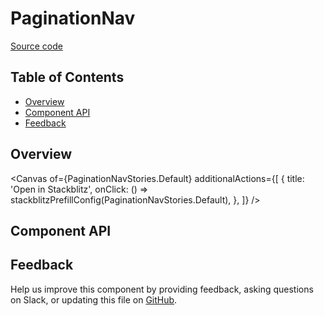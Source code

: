 
<Meta isTemplate />

# PaginationNav

[Source code](https://github.com/carbon-design-system/carbon/tree/main/packages/react/src/components/PaginationNav)

## Table of Contents

- [Overview](#overview)
- [Component API](#component-api)
- [Feedback](#feedback)

## Overview

  <Canvas
    of={PaginationNavStories.Default}
    additionalActions={[
      {
        title: 'Open in Stackblitz',
        onClick: () => stackblitzPrefillConfig(PaginationNavStories.Default),
      },
    ]}
  />

## Component API

<ArgTypes />

## Feedback

Help us improve this component by providing feedback, asking questions on Slack,
or updating this file on
[GitHub](https://github.com/carbon-design-system/carbon/tree/main/packages/react/src/components/PaginationNav.mdx).

